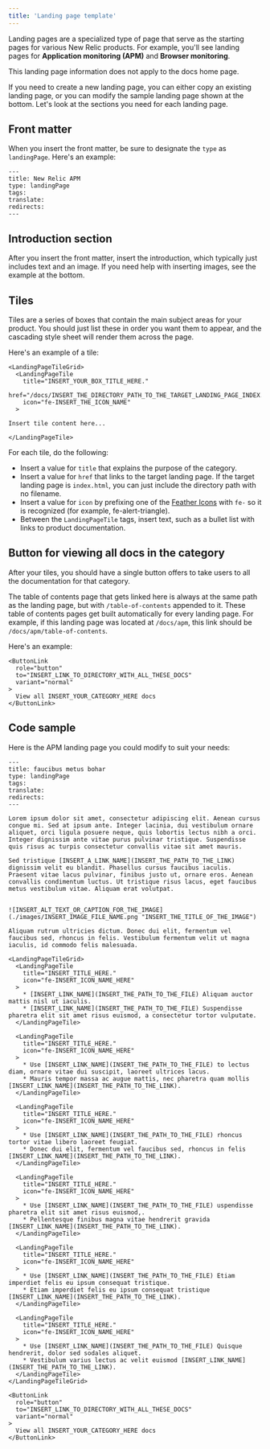 ```yaml
---
title: 'Landing page template'
---
```


Landing pages are a specialized type of page that serve as the starting pages for various New Relic products. For example, you'll see landing pages for **Application monitoring (APM)** and **Browser monitoring**. 

<Callout variant="tip">
  This landing page information does not apply to the docs home page.
</Callout>


If you need to create a new landing page, you can either copy an existing landing page, or you can modify the sample landing page shown at the bottom. Let's look at the sections you need for each landing page.

## Front matter

When you insert the front matter, be sure to designate the `type` as `landingPage`. Here's an example:

```
---
title: New Relic APM
type: landingPage
tags:
translate:
redirects:
---
```

## Introduction section

After you insert the front matter, insert the introduction, which typically just includes text and an image. If you need help with inserting images, see the example at the bottom.

## Tiles

Tiles are a series of boxes that contain the main subject areas for your product. You should just list these in order you want them to appear, and the cascading style sheet will render them across the page.

Here's an example of a tile: 

```
<LandingPageTileGrid>
  <LandingPageTile
    title="INSERT_YOUR_BOX_TITLE_HERE."
    href="/docs/INSERT_THE_DIRECTORY_PATH_TO_THE_TARGET_LANDING_PAGE_INDEX.HTML"
    icon="fe-INSERT_THE_ICON_NAME"
  >

Insert tile content here...

</LandingPageTile>
```
For each tile, do the following:

* Insert a value for `title` that explains the purpose of the category.
* Insert a value for `href` that links to the target landing page. If the target landing page is `index.html`, you can just include the directory path with no filename.
* Insert a value for `icon` by prefixing one of the [Feather Icons](https://github.com/newrelic/gatsby-theme-newrelic/tree/develop/packages/gatsby-theme-newrelic#available-icons) with `fe-` so it is recognized (for example, fe-alert-triangle).
* Between the `LandingPageTile` tags, insert text, such as a bullet list with links to product documentation.

## Button for viewing all docs in the category

After your tiles, you should have a single button offers to take users to all the documentation for that category. 

The table of contents page that gets linked here is always at the same path as the landing page, but with `/table-of-contents` appended to it. These table of contents pages get built automatically for every landing page. For example, if this landing page was located at `/docs/apm`, this link should be `/docs/apm/table-of-contents`.

Here's an example:

```
<ButtonLink
  role="button"
  to="INSERT_LINK_TO_DIRECTORY_WITH_ALL_THESE_DOCS"
  variant="normal"
>
  View all INSERT_YOUR_CATEGORY_HERE docs
</ButtonLink>
```

## Code sample

Here is the APM landing page you could modify to suit your needs:

```
---
title: faucibus metus bohar
type: landingPage
tags:
translate:
redirects:
---

Lorem ipsum dolor sit amet, consectetur adipiscing elit. Aenean cursus congue mi. Sed at ipsum ante. Integer lacinia, dui vestibulum ornare aliquet, orci ligula posuere neque, quis lobortis lectus nibh a orci. Integer dignissim ante vitae purus pulvinar tristique. Suspendisse quis risus ac turpis consectetur convallis vitae sit amet mauris.

Sed tristique [INSERT_A_LINK_NAME](INSERT_THE_PATH_TO_THE_LINK) dignissim velit eu blandit. Phasellus cursus faucibus iaculis. Praesent vitae lacus pulvinar, finibus justo ut, ornare eros. Aenean convallis condimentum luctus. Ut tristique risus lacus, eget faucibus metus vestibulum vitae. Aliquam erat volutpat.


![INSERT_ALT_TEXT_OR_CAPTION_FOR_THE_IMAGE](./images/INSERT_IMAGE_FILE_NAME.png "INSERT_THE_TITLE_OF_THE_IMAGE")

Aliquam rutrum ultricies dictum. Donec dui elit, fermentum vel faucibus sed, rhoncus in felis. Vestibulum fermentum velit ut magna iaculis, id commodo felis malesuada.

<LandingPageTileGrid>
  <LandingPageTile
    title="INSERT_TITLE_HERE."
    icon="fe-INSERT_ICON_NAME_HERE"
  >
    * [INSERT_LINK_NAME](INSERT_THE_PATH_TO_THE_FILE) Aliquam auctor mattis nisl ut iaculis.
    * [INSERT_LINK_NAME](INSERT_THE_PATH_TO_THE_FILE) Suspendisse pharetra elit sit amet risus euismod, a consectetur tortor vulputate. 
  </LandingPageTile>

  <LandingPageTile
    title="INSERT_TITLE_HERE."
    icon="fe-INSERT_ICON_NAME_HERE"
  >
    * Use [INSERT_LINK_NAME](INSERT_THE_PATH_TO_THE_FILE) to lectus diam, ornare vitae dui suscipit, laoreet ultrices lacus.
    * Mauris tempor massa ac augue mattis, nec pharetra quam mollis [INSERT_LINK_NAME](INSERT_THE_PATH_TO_THE_LINK).
  </LandingPageTile>

  <LandingPageTile
    title="INSERT_TITLE_HERE."
    icon="fe-INSERT_ICON_NAME_HERE"
  >
    * Use [INSERT_LINK_NAME](INSERT_THE_PATH_TO_THE_FILE) rhoncus tortor vitae libero laoreet feugiat.
    * Donec dui elit, fermentum vel faucibus sed, rhoncus in felis [INSERT_LINK_NAME](INSERT_THE_PATH_TO_THE_LINK).
  </LandingPageTile>

  <LandingPageTile
    title="INSERT_TITLE_HERE."
    icon="fe-INSERT_ICON_NAME_HERE"
  >
    * Use [INSERT_LINK_NAME](INSERT_THE_PATH_TO_THE_FILE) uspendisse pharetra elit sit amet risus euismod,.
    * Pellentesque finibus magna vitae hendrerit gravida [INSERT_LINK_NAME](INSERT_THE_PATH_TO_THE_LINK).
  </LandingPageTile>

  <LandingPageTile
    title="INSERT_TITLE_HERE."
    icon="fe-INSERT_ICON_NAME_HERE"
  >
    * Use [INSERT_LINK_NAME](INSERT_THE_PATH_TO_THE_FILE) Etiam imperdiet felis eu ipsum consequat tristique.
    * Etiam imperdiet felis eu ipsum consequat tristique [INSERT_LINK_NAME](INSERT_THE_PATH_TO_THE_LINK).
  </LandingPageTile>

  <LandingPageTile
    title="INSERT_TITLE_HERE."
    icon="fe-INSERT_ICON_NAME_HERE"
  >
    * Use [INSERT_LINK_NAME](INSERT_THE_PATH_TO_THE_FILE) Quisque hendrerit, dolor sed sodales aliquet.
    * Vestibulum varius lectus ac velit euismod [INSERT_LINK_NAME](INSERT_THE_PATH_TO_THE_LINK).
  </LandingPageTile>
</LandingPageTileGrid>

<ButtonLink
  role="button"
  to="INSERT_LINK_TO_DIRECTORY_WITH_ALL_THESE_DOCS"
  variant="normal"
>
  View all INSERT_YOUR_CATEGORY_HERE docs
</ButtonLink>
```
